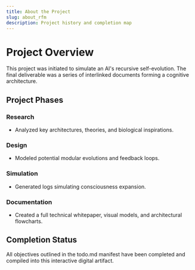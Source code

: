 ```yaml
---
title: About the Project
slug: about_rfm
description: Project history and completion map
---
```


# Project Overview

This project was initiated to simulate an AI's recursive self-evolution. The final deliverable was a series of interlinked documents forming a cognitive architecture.

## Project Phases

### Research
- Analyzed key architectures, theories, and biological inspirations.

### Design
- Modeled potential modular evolutions and feedback loops.

### Simulation
- Generated logs simulating consciousness expansion.

### Documentation
- Created a full technical whitepaper, visual models, and architectural flowcharts.

## Completion Status
All objectives outlined in the todo.md manifest have been completed and compiled into this interactive digital artifact.